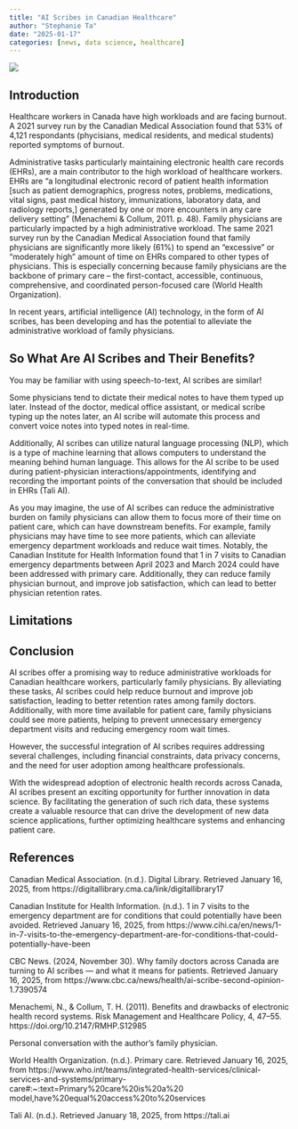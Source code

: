 ```yaml
---
title: "AI Scribes in Canadian Healthcare"
author: "Stephanie Ta"
date: "2025-01-17"
categories: [news, data science, healthcare]
---
```


![](image.jpeg)

## Introduction
Healthcare workers in Canada have high workloads and are facing burnout.
A 2021 survey run by the Canadian Medical Association found that 53% of 4,121 respondants
(phycisians, medical residents, and medical students) reported symptoms of burnout.

Administrative tasks particularly maintaining electronic health care records (EHRs), are a main contributor to the high workload of healthcare workers.
EHRs are "a longitudinal electronic record of patient health information [such as patient demographics, progress notes, problems, medications, vital signs, past medical history, immunizations, laboratory data, and radiology reports,] generated by one or more encounters in any care delivery setting" (Menachemi & Collum, 2011. p. 48).
Family physicians are particularly impacted by a high administrative workload.
The same 2021 survey run by the Canadian Medical Association found that family physicians are significantly more likely (61%) to spend an "excessive" or "moderately high" amount of time on EHRs compared to other types of physicians.
This is especially concerning because family physicians are the backbone of primary care -- the first-contact, accessible, continuous, comprehensive, and coordinated person-focused care (World Health Organization).

In recent years, artificial intelligence (AI) technology, in the form of AI scribes, has been developing and has the potential to alleviate the administrative workload of family physicians.

## So What Are AI Scribes and Their Benefits?
You may be familiar with using speech-to-text, AI scribes are similar!

Some physicians tend to dictate their medical notes to have them typed up later.
Instead of the doctor, medical office assistant, or medical scribe typing up the notes later, an AI scribe will automate this process and convert voice notes into typed notes in real-time.

Additionally, AI scribes can utilize natural language processing (NLP), which is a type of machine learning that allows computers to understand the meaning behind human language.
This allows for the AI scribe to be used during patient-physician interactions/appointments, identifying and recording the important points of the conversation that should be included in EHRs (Tali AI). 

As you may imagine, the use of AI scribes can reduce the administrative burden on family physicians can allow them to focus more of their time on patient care, which can have downstream benefits.
For example, family physicians may have time to see more patients, which can alleviate emergency department workloads and reduce wait times. 
Notably, the Canadian Institute for Health Information found that 1 in 7 visits to Canadian emergency departments between April 2023 and March 2024 could have been addressed with primary care.
Additionally, they can reduce family physician burnout, and improve job satisfaction, which can lead to better physician retention rates.

## Limitations


## Conclusion
AI scribes offer a promising way to reduce administrative workloads for Canadian healthcare workers, particularly family physicians.
By alleviating these tasks, AI scribes could help reduce burnout and improve job satisfaction, leading to better retention rates among family doctors.
Additionally, with more time available for patient care, family physicians could see more patients, helping to prevent unnecessary emergency department visits and reducing emergency room wait times.

However, the successful integration of AI scribes requires addressing several challenges, including financial constraints, data privacy concerns, and the need for user adoption among healthcare professionals.

With the widespread adoption of electronic health records across Canada, AI scribes present an exciting opportunity for further innovation in data science.
By facilitating the generation of such rich data, these systems create a valuable resource that can drive the development of new data science applications, further optimizing healthcare systems and enhancing patient care.

## References
Canadian Medical Association. (n.d.). Digital Library. Retrieved January 16, 2025, from https://digitallibrary.cma.ca/link/digitallibrary17

Canadian Institute for Health Information. (n.d.). 1 in 7 visits to the emergency department are for conditions that could potentially have been avoided. Retrieved January 16, 2025, from https://www.cihi.ca/en/news/1-in-7-visits-to-the-emergency-department-are-for-conditions-that-could-potentially-have-been

CBC News. (2024, November 30). Why family doctors across Canada are turning to AI scribes — and what it means for patients. Retrieved January 16, 2025, from https://www.cbc.ca/news/health/ai-scribe-second-opinion-1.7390574

Menachemi, N., & Collum, T. H. (2011). Benefits and drawbacks of electronic health record systems. Risk Management and Healthcare Policy, 4, 47–55. https://doi.org/10.2147/RMHP.S12985

Personal conversation with the author's family physician.

World Health Organization. (n.d.). Primary care. Retrieved January 16, 2025, from https://www.who.int/teams/integrated-health-services/clinical-services-and-systems/primary-care#:~:text=Primary%20care%20is%20a%20 model,have%20equal%20access%20to%20services

Tali AI. (n.d.). Retrieved January 18, 2025, from https://tali.ai